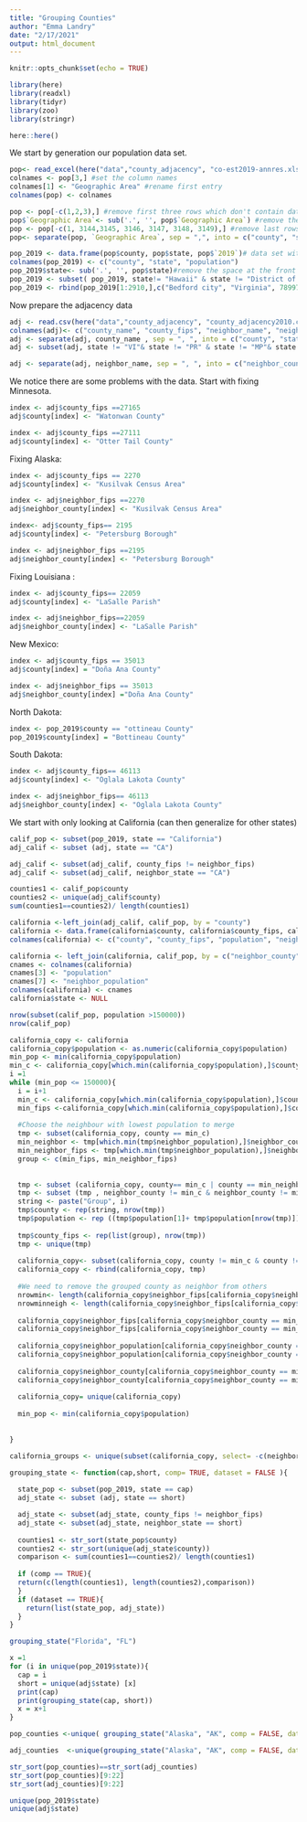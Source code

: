 ```yaml
---
title: "Grouping Counties"
author: "Emma Landry"
date: "2/17/2021"
output: html_document
---
```


```r
knitr::opts_chunk$set(echo = TRUE)
```

```r
library(here)
library(readxl)
library(tidyr)
library(zoo)
library(stringr)
```

```r
here::here()
```
We start by generation our population data set.

```r
pop<- read_excel(here("data","county_adjacency", "co-est2019-annres.xlsx"))
colnames <- pop[3,] #set the column names
colnames[1] <- "Geographic Area" #rename first entry
colnames(pop) <- colnames

pop <- pop[-c(1,2,3),] #remove first three rows which don't contain data
pop$`Geographic Area`<- sub('.', '', pop$`Geographic Area`) #remove the added fullstop at the beginning of each entry
pop <- pop[-c(1, 3144,3145, 3146, 3147, 3148, 3149),] #remove last rows that don't contain data
pop<- separate(pop, `Geographic Area`, sep = ",", into = c("county", "state")) #separate into county and state
```

```r
pop_2019 <- data.frame(pop$county, pop$state, pop$`2019`)# data set with only 2019 population
colnames(pop_2019) <- c("county", "state", "population")
pop_2019$state<- sub('.', '', pop$state)#remove the space at the front of each entry
pop_2019 <- subset( pop_2019, state!= "Hawaii" & state != "District of Columbia") #remove hawai as problem with adjacency
pop_2019 <- rbind(pop_2019[1:2910,],c("Bedford city", "Virginia", 78997),pop_2019[-(1:2910),]) #add population for Bedford, VA which was missing
```


Now prepare the adjacency data
```r
adj <- read.csv(here("data","county_adjacency", "county_adjacency2010.csv"), header = TRUE)
colnames(adj)<- c("county_name", "county_fips", "neighbor_name", "neighbor_fips") #rename columns
adj <- separate(adj, county_name , sep = ", ", into = c("county", "state")) #separate into county and state
adj <- subset(adj, state != "VI"& state != "PR" & state != "MP"& state != "GU" & state != "AS" & state!= "HI" & state!= "DC") #remove Hawaii and territories

adj <- separate(adj, neighbor_name, sep = ", ", into = c("neighbor_county", "neighbor_state"))
```

We notice there are some problems with the data. Start with fixing Minnesota.
```r
index <- adj$county_fips ==27165
adj$county[index] <- "Watonwan County"

index <- adj$county_fips ==27111
adj$county[index] <- "Otter Tail County"
```

Fixing Alaska:

```r
index <- adj$county_fips == 2270
adj$county[index] <- "Kusilvak Census Area"

index <- adj$neighbor_fips ==2270
adj$neighbor_county[index] <- "Kusilvak Census Area"

index<- adj$county_fips== 2195
adj$county[index] <- "Petersburg Borough"

index <- adj$neighbor_fips ==2195
adj$neighbor_county[index] <- "Petersburg Borough"

```

Fixing Louisiana :
```r
index <- adj$county_fips== 22059
adj$county[index] <- "LaSalle Parish"

index <- adj$neighbor_fips==22059
adj$neighbor_county[index] <- "LaSalle Parish"
```

New Mexico:
```r
index <- adj$county_fips == 35013 
adj$county[index] = "Doña Ana County"

index <- adj$neighbor_fips == 35013
adj$neighbor_county[index] ="Doña Ana County"
```

North Dakota:
```r
index <- pop_2019$county == "ottineau County"
pop_2019$county[index] = "Bottineau County"
```

South Dakota:
```r
index <- adj$county_fips== 46113
adj$county[index] <- "Oglala Lakota County"

index <- adj$neighbor_fips== 46113
adj$neighbor_county[index] <- "Oglala Lakota County"
```


We start with only looking at California (can then generalize for other states)
```r
calif_pop <- subset(pop_2019, state == "California")
adj_calif <- subset (adj, state == "CA")

adj_calif <- subset(adj_calif, county_fips != neighbor_fips)
adj_calif <- subset(adj_calif, neighbor_state == "CA")
```

```r
counties1 <- calif_pop$county
counties2 <- unique(adj_calif$county)
sum(counties1==counties2)/ length(counties1)
```

```r
california <-left_join(adj_calif, calif_pop, by = "county")
california <- data.frame(california$county, california$county_fips, california$population, california$neighbor_county, california$neighbor_fips)
colnames(california) <- c("county", "county_fips", "population", "neighbor_county", "neighbor_fips")

california <- left_join(california, calif_pop, by = c("neighbor_county"="county"))
cnames <- colnames(california)
cnames[3] <- "population"
cnames[7] <- "neighbor_population"
colnames(california) <- cnames
california$state <- NULL
```

```r
nrow(subset(calif_pop, population >150000))
nrow(calif_pop)
```


```r
california_copy <- california
california_copy$population <- as.numeric(california_copy$population)
min_pop <- min(california_copy$population)
min_c <- california_copy[which.min(california_copy$population),]$county
i =1
while (min_pop <= 150000){
  i = i+1
  min_c <- california_copy[which.min(california_copy$population),]$county
  min_fips <-california_copy[which.min(california_copy$population),]$county_fips
  
  #Choose the neighbour with lowest population to merge
  tmp <- subset(california_copy, county == min_c)
  min_neighbor <- tmp[which.min(tmp$neighbor_population),]$neighbor_county
  min_neighbor_fips <- tmp[which.min(tmp$neighbor_population),]$neighbor_fips
  group <- c(min_fips, min_neighbor_fips)
  
  
  tmp <- subset (california_copy, county== min_c | county == min_neighbor)
  tmp <- subset (tmp , neighbor_county != min_c & neighbor_county != min_neighbor)
  string <- paste("Group", i)
  tmp$county <- rep(string, nrow(tmp))
  tmp$population <- rep ((tmp$population[1]+ tmp$population[nrow(tmp)]),nrow(tmp))
  
  tmp$county_fips <- rep(list(group), nrow(tmp))
  tmp <- unique(tmp)
  
  california_copy<- subset(california_copy, county != min_c & county != min_neighbor)
  california_copy <- rbind(california_copy, tmp)
  
  #We need to remove the grouped county as neighbor from others
  nrowmin<- length(california_copy$neighbor_fips[california_copy$neighbor_county == min_c] )
  nrowminneigh <- length(california_copy$neighbor_fips[california_copy$neighbor_county == min_neighbor])
  
  california_copy$neighbor_fips[california_copy$neighbor_county == min_c] <- rep(list(group),nrowmin)
  california_copy$neighbor_fips[california_copy$neighbor_county == min_neighbor] <- rep(list(group), nrowminneigh)
  
  california_copy$neighbor_population[california_copy$neighbor_county == min_c] <- rep(tmp$population[1], nrowmin)
  california_copy$neighbor_population[california_copy$neighbor_county == min_neighbor] <- rep(tmp$population[1], nrowminneigh)
  
  california_copy$neighbor_county[california_copy$neighbor_county == min_c] <- rep(string, nrowmin)
  california_copy$neighbor_county[california_copy$neighbor_county == min_neighbor] <- rep(string, nrowminneigh)
  
  california_copy= unique(california_copy)
  
  min_pop <- min(california_copy$population)
  
   
}
```

```r
california_groups <- unique(subset(california_copy, select= -c(neighbor_county, neighbor_fips,neighbor_population)))
```

```r
grouping_state <- function(cap,short, comp= TRUE, dataset = FALSE ){
  
  state_pop <- subset(pop_2019, state == cap)
  adj_state <- subset (adj, state == short)

  adj_state <- subset(adj_state, county_fips != neighbor_fips)
  adj_state <- subset(adj_state, neighbor_state == short)
  
  counties1 <- str_sort(state_pop$county)
  counties2 <- str_sort(unique(adj_state$county))
  comparison <- sum(counties1==counties2)/ length(counties1)
  
  if (comp == TRUE){
  return(c(length(counties1), length(counties2),comparison))
  }
  if (dataset == TRUE){
    return(list(state_pop, adj_state))
  }
}

grouping_state("Florida", "FL")

```
```r
x =1
for (i in unique(pop_2019$state)){
  cap = i
  short = unique(adj$state) [x]
  print(cap)
  print(grouping_state(cap, short))
  x = x+1
}
```
```r
pop_counties <-unique( grouping_state("Alaska", "AK", comp = FALSE, dataset= TRUE)[[1]]$county)

adj_counties  <-unique(grouping_state("Alaska", "AK", comp = FALSE, dataset= TRUE)[[2]]$county)

str_sort(pop_counties)==str_sort(adj_counties)
str_sort(pop_counties)[9:22]
str_sort(adj_counties)[9:22]


```

```r
unique(pop_2019$state)
unique(adj$state)
```








